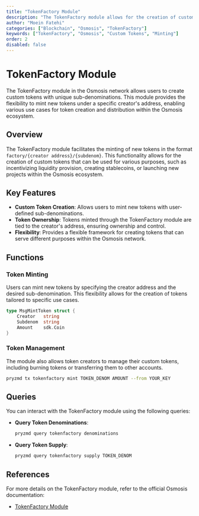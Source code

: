 ```yaml
---
title: "TokenFactory Module"
description: "The TokenFactory module allows for the creation of custom tokens within the Osmosis network, enabling users to mint new tokens with user-defined sub-denominations."
author: "Moein Fatehi"
categories: ["Blockchain", "Osmosis", "TokenFactory"]
keywords: ["TokenFactory", "Osmosis", "Custom Tokens", "Minting"]
order: 2
disabled: false
---
```


# TokenFactory Module

The TokenFactory module in the Osmosis network allows users to create custom tokens with unique sub-denominations. This module provides the flexibility to mint new tokens under a specific creator's address, enabling various use cases for token creation and distribution within the Osmosis ecosystem.

## Overview

The TokenFactory module facilitates the minting of new tokens in the format `factory/{creator address}/{subdenom}`. This functionality allows for the creation of custom tokens that can be used for various purposes, such as incentivizing liquidity provision, creating stablecoins, or launching new projects within the Osmosis ecosystem.

## Key Features

- **Custom Token Creation**: Allows users to mint new tokens with user-defined sub-denominations.
- **Token Ownership**: Tokens minted through the TokenFactory module are tied to the creator's address, ensuring ownership and control.
- **Flexibility**: Provides a flexible framework for creating tokens that can serve different purposes within the Osmosis network.

## Functions

### Token Minting

Users can mint new tokens by specifying the creator address and the desired sub-denomination. This flexibility allows for the creation of tokens tailored to specific use cases.

```go
type MsgMintToken struct {
    Creator   string
    Subdenom  string
    Amount    sdk.Coin
}
```

### Token Management

The module also allows token creators to manage their custom tokens, including burning tokens or transferring them to other accounts.

```bash
pryzmd tx tokenfactory mint TOKEN_DENOM AMOUNT --from YOUR_KEY
```

## Queries

You can interact with the TokenFactory module using the following queries:

- **Query Token Denominations**:

  ```bash
  pryzmd query tokenfactory denominations
  ```

- **Query Token Supply**:

  ```bash
  pryzmd query tokenfactory supply TOKEN_DENOM
  ```

## References

For more details on the TokenFactory module, refer to the official Osmosis documentation:
- [TokenFactory Module](https://docs.osmosis.zone/modules/tokenfactory)